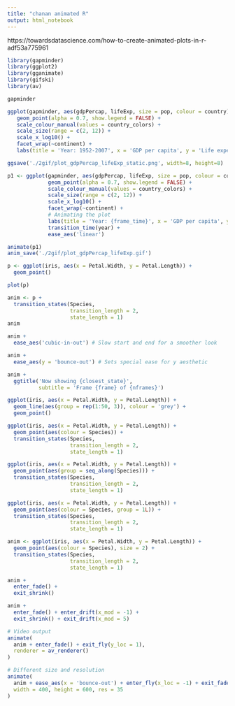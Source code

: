 ```yaml
---
title: "chanan animated R"
output: html_notebook
---
```


https://towardsdatascience.com/how-to-create-animated-plots-in-r-adf53a775961

```r
library(gapminder)
library(ggplot2)
library(gganimate)
library(gifski)
library(av)
```

```r
gapminder
```

```r

ggplot(gapminder, aes(gdpPercap, lifeExp, size = pop, colour = country)) +
   geom_point(alpha = 0.7, show.legend = FALSE) +
   scale_colour_manual(values = country_colors) +
   scale_size(range = c(2, 12)) +
   scale_x_log10() +
   facet_wrap(~continent) +
   labs(title = 'Year: 1952-2007', x = 'GDP per capita', y = 'Life expectancy')
```

```r
ggsave('./2gif/plot_gdpPercap_lifeExp_static.png', width=8, height=8)
```

```r
p1 <- ggplot(gapminder, aes(gdpPercap, lifeExp, size = pop, colour = country)) +
             geom_point(alpha = 0.7, show.legend = FALSE) +
             scale_colour_manual(values = country_colors) +
             scale_size(range = c(2, 12)) +
             scale_x_log10() +
             facet_wrap(~continent) +
             # Animating the plot
             labs(title = 'Year: {frame_time}', x = 'GDP per capita', y = 'Life expectancy') +
             transition_time(year) +
             ease_aes('linear')

animate(p1)
anim_save('./2gif/plot_gdpPercap_lifeExp.gif')
```

```r
p <- ggplot(iris, aes(x = Petal.Width, y = Petal.Length)) + 
  geom_point()

plot(p)
```

```r
anim <- p + 
  transition_states(Species,
                    transition_length = 2,
                    state_length = 1)
anim
```

```r
anim + 
  ease_aes('cubic-in-out') # Slow start and end for a smoother look
```

```r
anim + 
  ease_aes(y = 'bounce-out') # Sets special ease for y aesthetic
```

```r
anim + 
  ggtitle('Now showing {closest_state}',
          subtitle = 'Frame {frame} of {nframes}')
```

```r
ggplot(iris, aes(x = Petal.Width, y = Petal.Length)) + 
  geom_line(aes(group = rep(1:50, 3)), colour = 'grey') + 
  geom_point()
```

```r
ggplot(iris, aes(x = Petal.Width, y = Petal.Length)) + 
  geom_point(aes(colour = Species)) + 
  transition_states(Species,
                    transition_length = 2,
                    state_length = 1)
```

```r
ggplot(iris, aes(x = Petal.Width, y = Petal.Length)) + 
  geom_point(aes(group = seq_along(Species))) + 
  transition_states(Species,
                    transition_length = 2,
                    state_length = 1)
```

```r
ggplot(iris, aes(x = Petal.Width, y = Petal.Length)) + 
  geom_point(aes(colour = Species, group = 1L)) + 
  transition_states(Species,
                    transition_length = 2,
                    state_length = 1)
```

```r
anim <- ggplot(iris, aes(x = Petal.Width, y = Petal.Length)) + 
  geom_point(aes(colour = Species), size = 2) + 
  transition_states(Species,
                    transition_length = 2,
                    state_length = 1)

anim + 
  enter_fade() + 
  exit_shrink()
```

```r
anim + 
  enter_fade() + enter_drift(x_mod = -1) + 
  exit_shrink() + exit_drift(x_mod = 5)
```

```r
# Video output
animate(
  anim + enter_fade() + exit_fly(y_loc = 1),
  renderer = av_renderer()
)
```

```r
# Different size and resolution
animate(
  anim + ease_aes(x = 'bounce-out') + enter_fly(x_loc = -1) + exit_fade(),
  width = 400, height = 600, res = 35
)
```

